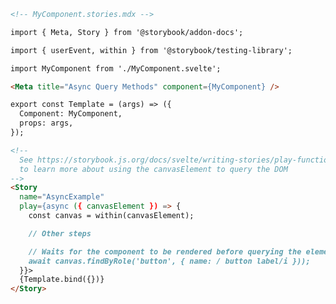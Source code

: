 ```md
<!-- MyComponent.stories.mdx -->

import { Meta, Story } from '@storybook/addon-docs';

import { userEvent, within } from '@storybook/testing-library';

import MyComponent from './MyComponent.svelte';

<Meta title="Async Query Methods" component={MyComponent} />

export const Template = (args) => ({
  Component: MyComponent,
  props: args,
});

<!--  
  See https://storybook.js.org/docs/svelte/writing-stories/play-function#working-with-the-canvas
  to learn more about using the canvasElement to query the DOM
-->
<Story
  name="AsyncExample"
  play={async ({ canvasElement }) => {
    const canvas = within(canvasElement);

    // Other steps

    // Waits for the component to be rendered before querying the element
    await canvas.findByRole('button', { name: / button label/i }));
  }}>
  {Template.bind({})}
</Story>
```